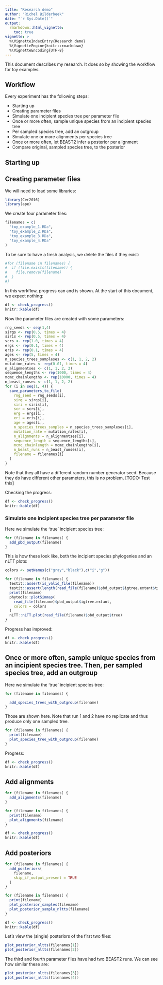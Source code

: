 ```yaml
---
title: "Research demo"
author: "Richel Bilderbeek"
date: "`r Sys.Date()`"
output: 
  rmarkdown::html_vignette:
    toc: true
vignette: >
  %\VignetteIndexEntry{Research demo}
  %\VignetteEngine{knitr::rmarkdown}
  %\VignetteEncoding{UTF-8}
---
```


This document describes my research. It does so by
showing the workflow for toy examples.

## Workflow

Every experiment has the following steps:

 * Starting up
 * Creating parameter files
 * Simulate one incipient species tree per parameter file
 * Once or more often, sample unique species from an incipient species tree
 * Per sampled species tree, add an outgroup
 * Simulate one or more alignments per species tree
 * Once or more often, let BEAST2 infer a posterior per alignment
 * Compare original, sampled species tree, to the posterior

## Starting up

## Creating parameter files

We will need to load some libraries:

```r
library(Cer2016)
library(ape)
```


We create four parameter files:

```r
filenames = c(
  "toy_example_1.RDa", 
  "toy_example_2.RDa", 
  "toy_example_3.RDa", 
  "toy_example_4.RDa"
)
```

To be sure to have a fresh analysis, we delete the files if they exist:

```r
#for (filename in filenames) {
#  if (file.exists(filename)) {
#    file.remove(filename)
#  }
#}
```

In this workflow, progress can and is shown. 
At the start of this document, we expect nothing:

```r
df <- check_progress()
knitr::kable(df)
```

Now the parameter files are created with some parameters:

```r
rng_seeds <- seq(1,4)
sirgs <- rep(0.5, times = 4)
siris <- rep(0.5, times = 4)
scrs <- rep(1.0, times = 4)
ergs <- rep(0.1, times = 4)
eris <- rep(0.1, times = 4)
ages <- rep(5, times = 4)
n_species_trees_sampleses <- c(1, 1, 2, 2)
mutation_rates <- rep(0.01, times = 4)
n_alignmentses <- c(1, 1, 2, 2)
sequence_lengths <- rep(1000, times = 4)
mcmc_chainlengths <- rep(10000, times = 4)
n_beast_runses <- c(1, 1, 2, 2)
for (i in seq(1, 4)) {
  save_parameters_to_file(
    rng_seed = rng_seeds[i],
    sirg = sirgs[i],
    siri = siris[i],
    scr = scrs[i],
    erg = ergs[i],
    eri = eris[i],
    age = ages[i],
    n_species_trees_samples = n_species_trees_sampleses[i],
    mutation_rate = mutation_rates[i],
    n_alignments = n_alignmentses[i],
    sequence_length = sequence_lengths[i],
    mcmc_chainlength = mcmc_chainlengths[i],
    n_beast_runs = n_beast_runses[i],
    filename = filenames[i]
  )  
}
```

Note that they all have a different random number generator seed. Because
they do have different other parameters, this is no problem. [TODO: Test this]

Checking the progress:

```r
df <- check_progress()
knitr::kable(df)
```


### Simulate one incipient species tree per parameter file

Here we simulate the 'true' incipient species tree:

```r
for (filename in filenames) {
  add_pbd_output(filename)  
}
```

This is how these look like, both the incipient species phylogenies and an nLTT plots:

```r
colors <- setNames(c("gray","black"),c("i","g"))

for (filename in filenames) {
  testit::assert(is_valid_file(filename))
  testit::assert(length(read_file(filename)$pbd_output$igtree.extant$tip.label) > 0)
  print(filename)
  phytools::plotSimmap(
    read_file(filename)$pbd_output$igtree.extant, 
    colors = colors
  )
  nLTT::nLTT.plot(read_file(filename)$pbd_output$tree)
}
```

Progress has improved:

```r
df <- check_progress()
knitr::kable(df)
```

## Once or more often, sample unique species from an incipient species tree. Then, per sampled species tree, add an outgroup

Here we simulate the 'true' incipient species tree:

```r
for (filename in filenames) {

  add_species_trees_with_outgroup(filename)  
}
```

Those are shown here. Note that run 1 and 2 have no replicate and
thus produce only one sampled tree.

```r
for (filename in filenames) {
  print(filename)
  plot_species_tree_with_outgroup(filename)
}
```

Progress:

```r
df <- check_progress()
knitr::kable(df)
```


## Add alignments

```r
for (filename in filenames) {
  add_alignments(filename)  
}
```

```r
for (filename in filenames) {
  print(filename)
  plot_alignments(filename)
}
```


```r
df <- check_progress()
knitr::kable(df)
```

## Add posteriors

```r
for (filename in filenames) {
  add_posteriors(
    filename, 
    skip_if_output_present = TRUE
  )
}
```

```r
for (filename in filenames) {
  print(filename)
  plot_posterior_samples(filename)
  plot_posterior_sample_nltts(filename)
}
```


```r
df <- check_progress()
knitr::kable(df)
```

Let's view the (single) posteriors of the first two files:

```r
plot_posterior_nltts(filenames[1])
plot_posterior_nltts(filenames[2])
```

The third and fourth parameter files have had two BEAST2 runs.
We can see how similar these are:

```r
plot_posterior_nltts(filenames[3])
plot_posterior_nltts(filenames[4])

```